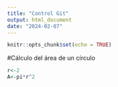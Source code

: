 ```yaml
---
title: "Control Git"
output: html_document
date: "2024-02-07"
---
```


```r
knitr::opts_chunk$set(echo = TRUE)
```

#Cálculo del área de un círculo
```r
r<-2
A<-pi*r^2

```

